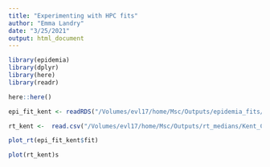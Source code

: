 ```yaml
---
title: "Experimenting with HPC fits"
author: "Emma Landry"
date: "3/25/2021"
output: html_document
---
```


```r
library(epidemia)
library(dplyr)
library(here)
library(readr)
```

```r
here::here()
```

```r
epi_fit_kent <- readRDS("/Volumes/evl17/home/Msc/Outputs/epidemia_fits/Kent_County_DE_3280335.pbs.rds")
```

```r
rt_kent <-  read.csv("/Volumes/evl17/home/Msc/Outputs/rt_medians/Kent_County_DE_3280335.pbs_medians.rds")
```

```r
plot_rt(epi_fit_kent$fit)
```


```r
plot(rt_kent)s
```

